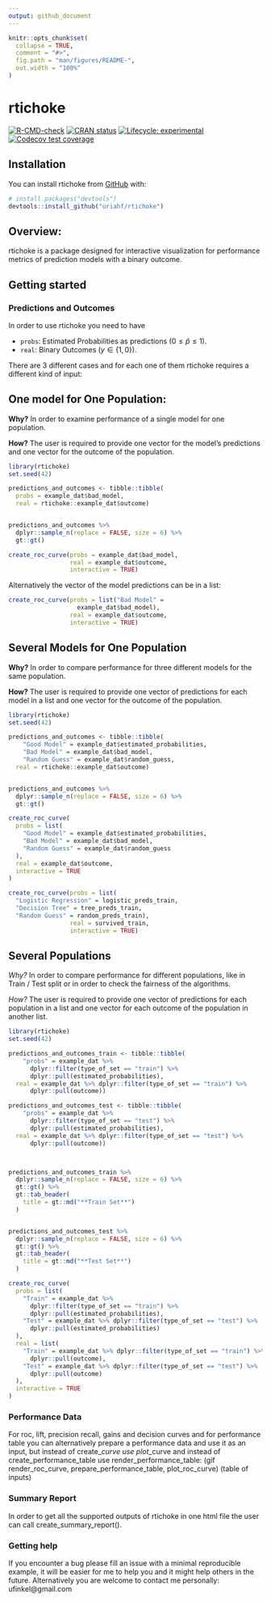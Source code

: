 ```yaml
---
output: github_document
---
```


<!-- README.md is generated from README.Rmd. Please edit that file -->

```r
knitr::opts_chunk$set(
  collapse = TRUE,
  comment = "#>",
  fig.path = "man/figures/README-",
  out.width = "100%"
)
```

# rtichoke

<!-- badges: start -->
[![R-CMD-check](https://github.com/uriahf/rtichoke/workflows/R-CMD-check/badge.svg)](https://github.com/uriahf/rtichoke/actions)
[![CRAN status](https://www.r-pkg.org/badges/version/rtichoke)](https://CRAN.R-project.org/package=rtichoke)
[![Lifecycle: experimental](https://img.shields.io/badge/lifecycle-experimental-orange.svg)](https://lifecycle.r-lib.org/articles/stages.html#experimental)
[![Codecov test coverage](https://codecov.io/gh/uriahf/rtichoke/branch/main/graph/badge.svg)](https://codecov.io/gh/uriahf/rtichoke?branch=main)
<!-- badges: end -->

## Installation 

<!-- You can install the released version of rtichoke from [CRAN](https://CRAN.R-project.org) with: -->

<!-- ``` r -->
<!-- install.packages("rtichoke") -->
<!-- ``` -->

You can install rtichoke from [GitHub](https://github.com/) with:

``` r
# install.packages("devtools")
devtools::install_github("uriahf/rtichoke")
```
<!-- TODO change to good model, bad model and random guess -->
## Overview: 

rtichoke is a package designed for interactive visualization for performance metrics of prediction models with a binary outcome.

## Getting started

### Predictions and Outcomes

In order to use rtichoke you need to have 

- `probs`: Estimated Probabilities as predictions ($0 \leq\hat{p} \leq 1$).
- `real`: Binary Outcomes ($y∈\{1, 0\}$). 

There are 3 different cases and for each one of them rtichoke requires a different kind of input:

## One model for One Population: 

**Why?** 
In order to examine performance of a single model for one population.

**How?**
The user is required to provide one vector for the model's predictions and one vector for the outcome of the population.

```r

library(rtichoke)
set.seed(42)

predictions_and_outcomes <- tibble::tibble(
  probs = example_dat$bad_model,
  real = rtichoke::example_dat$outcome) 


predictions_and_outcomes %>% 
  dplyr::sample_n(replace = FALSE, size = 6) %>% 
  gt::gt()
```


```r

create_roc_curve(probs = example_dat$bad_model,
                 real = example_dat$outcome,
                 interactive = TRUE)
```

Alternatively the vector of the model predictions can be in a list:

```r
create_roc_curve(probs = list("Bad Model" = 
                   example_dat$bad_model),
                 real = example_dat$outcome,
                 interactive = TRUE)
```


## Several Models for One Population 

**Why?** 
In order to compare performance for three different models for the same population.

**How?** 
The user is required to provide one vector of predictions for each model in a list and one vector for the outcome of the population.


```r

library(rtichoke)
set.seed(42)

predictions_and_outcomes <- tibble::tibble(
    "Good Model" = example_dat$estimated_probabilities,
    "Bad Model" = example_dat$bad_model,
    "Random Guess" = example_dat$random_guess,
  real = rtichoke::example_dat$outcome) 


predictions_and_outcomes %>% 
  dplyr::sample_n(replace = FALSE, size = 6) %>% 
  gt::gt()
```


```r
create_roc_curve(
  probs = list(
    "Good Model" = example_dat$estimated_probabilities,
    "Bad Model" = example_dat$bad_model,
    "Random Guess" = example_dat$random_guess
  ),
  real = example_dat$outcome,
  interactive = TRUE
)

```






```r

create_roc_curve(probs = list(
  "Logistic Regression" = logistic_preds_train,
  "Decision Tree" = tree_preds_train,
  "Random Guess" = random_preds_train),
                 real = survived_train,
                 interactive = TRUE)

```


## Several Populations 

*Why?* 
In order to compare performance for different populations, like in Train / Test
split or in order to check the fairness of the algorithms.

*How?* 
The user is required to provide one vector of predictions for each population in a list and one vector for each outcome of the population in another list.


```r

library(rtichoke)
set.seed(42)

predictions_and_outcomes_train <- tibble::tibble(
    "probs" = example_dat %>%
      dplyr::filter(type_of_set == "train") %>%
      dplyr::pull(estimated_probabilities),
  real = example_dat %>% dplyr::filter(type_of_set == "train") %>%
      dplyr::pull(outcome))  

predictions_and_outcomes_test <- tibble::tibble(
    "probs" = example_dat %>%
      dplyr::filter(type_of_set == "test") %>%
      dplyr::pull(estimated_probabilities),
  real = example_dat %>% dplyr::filter(type_of_set == "test") %>%
      dplyr::pull(outcome))  



predictions_and_outcomes_train %>% 
  dplyr::sample_n(replace = FALSE, size = 6) %>% 
  gt::gt() %>%
  gt::tab_header(
    title = gt::md("**Train Set**")
  )


predictions_and_outcomes_test %>% 
  dplyr::sample_n(replace = FALSE, size = 6) %>% 
  gt::gt() %>%
  gt::tab_header(
    title = gt::md("**Test Set**")
  )

```


```r

create_roc_curve(
  probs = list(
    "Train" = example_dat %>%
      dplyr::filter(type_of_set == "train") %>%
      dplyr::pull(estimated_probabilities),
    "Test" = example_dat %>% dplyr::filter(type_of_set == "test") %>%
      dplyr::pull(estimated_probabilities)
  ),
  real = list(
    "Train" = example_dat %>% dplyr::filter(type_of_set == "train") %>%
      dplyr::pull(outcome),
    "Test" = example_dat %>% dplyr::filter(type_of_set == "test") %>%
      dplyr::pull(outcome)
  ),
  interactive = TRUE
)

```



### Performance Data

For roc, lift, precision recall, gains and decision curves and for performance table you can alternatively prepare a performance data and use it as an input, but instead of create_*_curve use plot_*_curve and instead of create_performance_table use render_performance_table:
(gif render_roc_curve, prepare_performance_table, plot_roc_curve)
(table of inputs)


### Summary Report 

In order to get all the supported outputs of rtichoke in one html file the user can call create_summary_report().

### Getting help

If you encounter a bug please fill an issue with a minimal reproducible example, it will be easier for me to help you and it might help others in the future. Alternatively you are welcome to contact me personally: ufinkel@gmail.com

